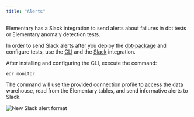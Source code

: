 ```yaml
---
title: "Alerts"
---
```


Elementary has a Slack integration to send alerts about failures in dbt tests or Elementary anomaly detection tests.

In order to send Slack alerts after you deploy the [dbt-package](../overview/contributions#guide-on-contributing-to-the-dbt-package) and configure tests, use the [CLI](./cli-install) and the [Slack](../integrations/slack) integration.

After installing and configuring the CLI, execute the command:

```
edr monitor
```

The command will use the provided connection profile to access the data warehouse, read from the Elementary tables, and send informative alerts to Slack.

<img src="../img/slack-alert-format.png" alt="New Slack alert format" />
